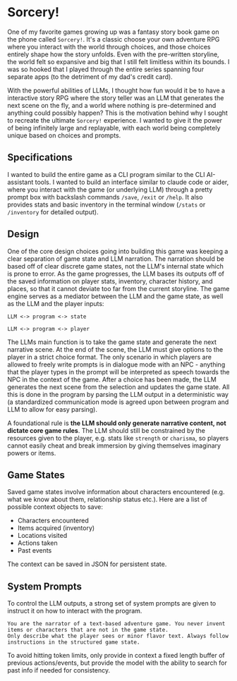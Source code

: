 # Sorcery!

One of my favorite games growing up was a fantasy story book game on the phone called `Sorcery!`. It's a classic choose your own adventure RPG where you interact with the world through choices, and those choices entirely shape how the story unfolds. Even with the pre-written storyline, the world felt so expansive and big that I still felt limitless within its bounds. I was so hooked that I played through the entire series spanning four separate apps (to the detriment of my dad's credit card).

With the powerful abilities of LLMs, I thought how fun would it be to have a interactive story RPG where the story teller was an LLM that generates the next scene on the fly, and a world where nothing is pre-determined and anything could possibly happen? This is the motivation behind why I sought to recreate the ultimate `Sorcery!` experience. I wanted to give it the power of being infinitely large and replayable, with each world being completely unique based on choices and prompts.

## Specifications

I wanted to build the entire game as a CLI program similar to the CLI AI-assistant tools. I wanted to build an interface similar to claude code or aider, where you interact with the game (or underlying LLM) through a pretty prompt box with backslash commands `/save`, `/exit` or `/help`. It also provides stats and basic inventory in the terminal window (`/stats` or `/inventory` for detailed output). 

## Design

One of the core design choices going into building this game was keeping a clear separation of game state and LLM narration. The narration should be based off of clear discrete game states, not the LLM's internal state which is prone to error. As the game progresses, the LLM bases its outputs off of the saved information on player stats, inventory, character history, and places, so that it cannot deviate too far from the current storyline. The game engine serves as a mediator between the LLM and the game state, as well as the LLM and the player inputs:

```text
LLM <-> program <-> state

LLM <-> program <-> player
```

The LLMs main function is to take the game state and generate the next narrative scene. At the end of the scene, the LLM must give options to the player in a strict choice format. The only scenario in which players are allowed to freely write prompts is in dialogue mode with an NPC - anything that the player types in the prompt will be interpreted as speech towards the NPC in the context of the game. After a choice has been made, the LLM generates the next scene from the selection and updates the game state. All this is done in the program by parsing the LLM output in a deterministic way (a standardized communication mode is agreed upon between program and LLM to allow for easy parsing).

A foundational rule is **the LLM should only generate narrative content, not dictate core game rules**. The LLM should still be constrained by the resources given to the player, e.g. stats like `strength` or `charisma`, so players cannot easily cheat and break immersion by giving themselves imaginary powers or items.

## Game States

Saved game states involve information about characters encountered (e.g. what we know about them, relationship status etc.). Here are a list of possible context objects to save:

- Characters encountered
- Items acquired (inventory)
- Locations visited
- Actions taken
- Past events

The context can be saved in JSON for persistent state.

## System Prompts

To control the LLM outputs, a strong set of system prompts are given to instruct it on how to interact with the program.

```text
You are the narrator of a text-based adventure game. You never invent items or characters that are not in the game state.
Only describe what the player sees or minor flavor text. Always follow instructions in the structured game state.
```

To avoid hitting token limits, only provide in context a fixed length buffer of previous actions/events, but provide the model with the ability to search for past info if needed for consistency.
